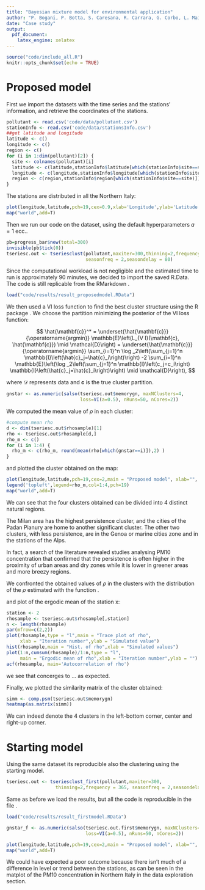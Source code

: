 ```yaml
---
title: "Bayesian mixture model for environmental application"
author: "P. Bogani, P. Botta, S. Caresana, R. Carrara, G. Corbo, L. Mainini"
date: "Case study"
output:
  pdf_document:
    latex_engine: xelatex
---
```


```r
source("code/include_all.R")
knitr::opts_chunk$set(echo = TRUE)
```

# Proposed model

First we import the datasets with the time series and the stations' information, and retrieve the coordinates of the stations.

```r
pollutant <- read.csv('code/data/pollutant.csv') 
stationInfo <- read.csv('code/data/stationsInfo.csv')
##get latitude and longitude
latitude <- c()
longitude <- c()
region <- c()
for (i in 1:dim(pollutant)[2]) {
  site <- colnames(pollutant)[i]
  latitude <- c(latitude,stationInfo$latitude[which(stationInfo$site==site)])
  longitude <- c(longitude,stationInfo$longitude[which(stationInfo$site==site)])
  region <- c(region,stationInfo$region[which(stationInfo$site==site)])
}
```

The stations are distributed in all the Northern Italy:

```r
plot(longitude,latitude,pch=19,cex=0.9,xlab='Longitude',ylab='Latitude')
map("world",add=T)
```

Then we run our code on the dataset, using the default hyperparameters $a=1$ ecc..

```r
pb=progress_bar$new(total=300)
invisible(pb$tick(0))
tseriesc.out <- tseriesclust(pollutant,maxiter=300,thinning=2,frequency = 365, 
                             seasonfreq = 2,seasondelay = 80)
```

Since the computational workload is not negligible and the estimated time to run is approximately 90 minutes, we decided to import the saved R.Data. The code is still replicable from the RMarkdown \texttt{Case study.Rmd}.

```r
load("code/results/result_proposedmodel.RData")
```


We then used a VI loss function to find the best cluster structure using the R package \texttt{salso}. We choose the partition minimizing the posterior of the VI loss function:

$$
\hat{\mathbf{c}}^* =  \underset{\hat{\mathbf{c}}}{\operatorname{argmin}} \mathbb{E}\left(L_{V I}(\mathbf{c}, \hat{\mathbf{c}}) \mid \mathcal{D}\right) 
=  \underset{\hat{\mathbf{c}}}{\operatorname{argmin}} \sum_{i=1}^n \log _2\left(\sum_{j=1}^n \mathbb{I}\left(\hat{c}_j=\hat{c}_i\right)\right) 
  -2 \sum_{i=1}^n \mathbb{E}\left(\log _2\left(\sum_{j=1}^n \mathbb{I}\left(c_j=c_i\right) \mathbb{I}\left(\hat{c}_j=\hat{c}_i\right)\right) \mid \mathcal{D}\right),
$$

where $\mathcal{D}$ represents data and $\mathbf{c}$ is the true cluster partition.

```r
gnstar <- as.numeric(salso(tseriesc.out$memorygn, maxNClusters=4, 
                           loss=VI(a=0.5), nRuns=50, nCores=2))
```

We computed the mean value of $\rho$ in each cluster:

```r
#compute mean rho
d <- dim(tseriesc.out$rhosample)[1]
rho <- tseriesc.out$rhosample[d,]
rho_m <- c()
for (i in 1:4) {
  rho_m <- c(rho_m, round(mean(rho[which(gnstar==i)]),2) ) 
}
```

and plotted the cluster obtained on the map:

```r
plot(longitude,latitude,pch=19,cex=2,main = "Proposed model", xlab="", ylab="",col=gnstar)
legend('topleft',legend=rho_m,col=1:4,pch=19)
map("world",add=T)
```

We can see that the four clusters obtained can be divided into 4 distinct natural regions.

The Milan area has the highest persistence cluster, and the cities of the Padan Pianury are home to another significant cluster.  The other two clusters, with less persistence, are in the Genoa or marine cities zone and in the stations of the Alps.

In fact, a search of the literature revealed studies analysing PM10 concentration that confirmed that the persistence is often higher in the proximity of urban areas and dry zones while it is lower in greener areas and more breezy regions.

We confronted the obtained values of $\rho$ in the clusters with the distribution of the $\rho$ estimated with the function \texttt{arima}.



and plot of the ergodic mean of the station x:

```r
station <- 2
rhosample <- tseriesc.out$rhosample[,station]
n <- length(rhosample)
par(mfrow=c(2,2))
plot(rhosample,type = "l",main = "Trace plot of rho",
     xlab = "Iteration number",ylab = "Simulated value")
hist(rhosample,main = "Hist. of rho",xlab = "Simulated values")
plot(1:n,cumsum(rhosample)/1:n,type = "l",
     main = "Ergodic mean of rho",xlab = "Iteration number",ylab = "")
acf(rhosample, main='Autocorrelation of rho')
```
we see that concerges to ... as expected.

Finally, we plotted the similarity matrix of the cluster obtained:

```r
simm <- comp.psm(tseriesc.out$memorygn)
heatmap(as.matrix(simm))
```

We can indeed denote the 4 clusters in the left-bottom corner, center and right-up corner.

# Starting model

Using the same dataset its reproducible also the clustering using the starting model.

```r
tseriesc.out <- tseriesclust_first(pollutant,maxiter=300,
                  thinning=2,frequency = 365, seasonfreq = 2,seasondelay = 80)
```

Same as before we load the results, but all the code is reproducible in the file \texttt{Case study.Rmd}.

```r
load("code/results/result_firstmodel.RData")
```

```r
gnstar_f <- as.numeric(salso(tseriesc.out.first$memorygn, maxNClusters=4,
                             loss=VI(a=0.5), nRuns=50, nCores=2))
```

```r
plot(longitude,latitude,pch=19,cex=2,main = "Proposed model", xlab="", ylab="",col=gnstar_f)
map("world",add=T)
```

We could have expected a poor outcome because there isn’t much of a difference in level or trend between the stations, as can be seen in the matplot of the PM10 concentration in Northern Italy in the data exploration section.